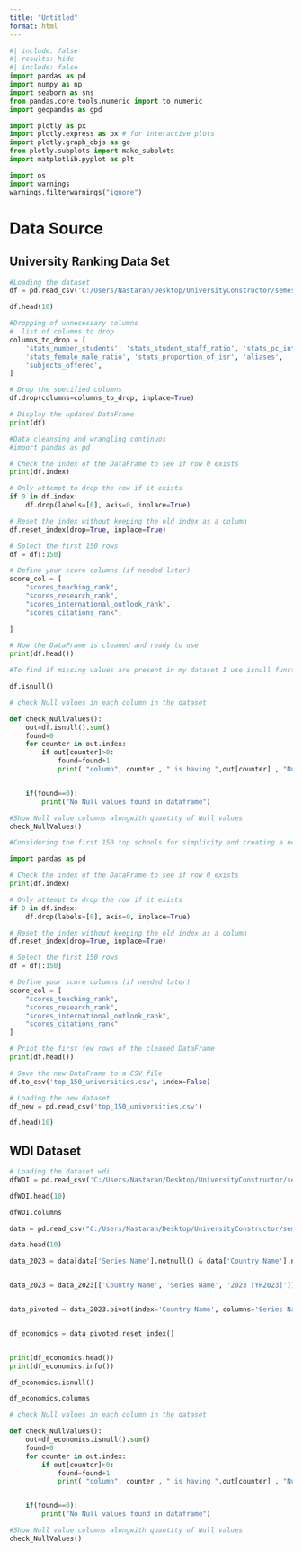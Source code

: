 ```yaml
---
title: "Untitled"
format: html
---
```

```python
#| include: false
#| results: hide
#| include: false
import pandas as pd
import numpy as np
import seaborn as sns
from pandas.core.tools.numeric import to_numeric
import geopandas as gpd

import plotly as px
import plotly.express as px # for interactive plots
import plotly.graph_objs as go
from plotly.subplots import make_subplots
import matplotlib.pyplot as plt

import os
import warnings
warnings.filterwarnings("ignore")
```


# Data Source
## University Ranking Data Set

```python
#Loading the dataset
df = pd.read_csv('C:/Users/Nastaran/Desktop/UniversityConstructor/semester3/Vitualization/FinalProject/DataStory_UniversityRanking/data/data.csv')

```
```python
df.head(10)
```

```python
#Dropping of unnecessary columns
#  list of columns to drop
columns_to_drop = [
    'stats_number_students', 'stats_student_staff_ratio', 'stats_pc_intl_students',
    'stats_female_male_ratio', 'stats_proportion_of_isr', 'aliases',
    'subjects_offered',   
]

# Drop the specified columns
df.drop(columns=columns_to_drop, inplace=True)

# Display the updated DataFrame
print(df)
```

```python
#Data cleansing and wrangling continuos
#import pandas as pd

# Check the index of the DataFrame to see if row 0 exists
print(df.index)

# Only attempt to drop the row if it exists
if 0 in df.index:
    df.drop(labels=[0], axis=0, inplace=True)

# Reset the index without keeping the old index as a column
df.reset_index(drop=True, inplace=True)

# Select the first 150 rows
df = df[:150]

# Define your score columns (if needed later)
score_col = [
    "scores_teaching_rank", 
    "scores_research_rank", 
    "scores_international_outlook_rank", 
    "scores_citations_rank", 
    
]

# Now the DataFrame is cleaned and ready to use
print(df.head())
```


```python
#To find if missing values are present in my dataset I use isnull function. 

df.isnull()
```


```python
# check Null values in each column in the dataset

def check_NullValues():
    out=df.isnull().sum()
    found=0
    for counter in out.index:
        if out[counter]>0:
            found=found+1
            print( "column", counter , " is having ",out[counter] , "Null values")


    if(found==0):
        print("No Null values found in dataframe")
```

```python
#Show Null value columns alongwith quantity of Null values 
check_NullValues()
```

```python
#Considering the first 150 top schools for simplicity and creating a new dataset

import pandas as pd

# Check the index of the DataFrame to see if row 0 exists
print(df.index)

# Only attempt to drop the row if it exists
if 0 in df.index:
    df.drop(labels=[0], axis=0, inplace=True)

# Reset the index without keeping the old index as a column
df.reset_index(drop=True, inplace=True)

# Select the first 150 rows
df = df[:150]

# Define your score columns (if needed later)
score_col = [
    "scores_teaching_rank", 
    "scores_research_rank", 
    "scores_international_outlook_rank", 
    "scores_citations_rank"
]

# Print the first few rows of the cleaned DataFrame
print(df.head())

# Save the new DataFrame to a CSV file
df.to_csv('top_150_universities.csv', index=False)

```

```python
# Loading the new dataset
df_new = pd.read_csv('top_150_universities.csv')
```

```python
df.head(10)
```
## WDI Dataset

```python
# Loading the dataset wdi
dfWDI = pd.read_csv('C:/Users/Nastaran/Desktop/UniversityConstructor/semester3/Vitualization/FinalProject/DataStory_UniversityRanking/economics.csv')
```
```python
dfWDI.head(10)

```
```python

dfWDI.columns
```

```python
data = pd.read_csv("C:/Users/Nastaran/Desktop/UniversityConstructor/semester3/Vitualization/FinalProject/DataStory_UniversityRanking/data/WDI2023_Data.csv")

```

```python
data.head(10)
```



```python
data_2023 = data[data['Series Name'].notnull() & data['Country Name'].notnull()]


data_2023 = data_2023[['Country Name', 'Series Name', '2023 [YR2023]']]


data_pivoted = data_2023.pivot(index='Country Name', columns='Series Name', values='2023 [YR2023]')


df_economics = data_pivoted.reset_index()


print(df_economics.head())
print(df_economics.info())
```

```python
df_economics.isnull()
```

```python
df_economics.columns
```

```python
# check Null values in each column in the dataset

def check_NullValues():
    out=df_economics.isnull().sum()
    found=0
    for counter in out.index:
        if out[counter]>0:
            found=found+1
            print( "column", counter , " is having ",out[counter] , "Null values")


    if(found==0):
        print("No Null values found in dataframe")
```

```python
#Show Null value columns alongwith quantity of Null values 
check_NullValues()
```
